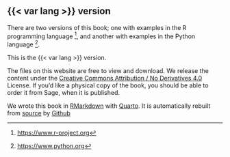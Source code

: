 <!---
Var substitution interferes with numbering.
-->

## {{< var lang >}} version {.unnumbered}

There are two versions of this book; one with examples in the R programming
language [^R-lang], and another with examples in the Python language
[^python-lang].

This is the {{< var lang >}} version.

The files on this website are free to view and download. We release the content
under the [Creative Commons Attribution / No Derivatives
4.0](http://creativecommons.org/licenses/by-nd/4.0/) License. If you'd like
a physical copy of the book, you should be able to order it from Sage, when it
is published.

We wrote this book in
[RMarkdown](https://rmarkdown.rstudio.com) with
[Quarto](https://quarto.org). It is automatically rebuilt
from
[source](https://github.com/resampling-stats/resampling-with) by
[Github ](http://github.com)

<!---
Links that we may use in several chapters.
-->

[^python-lang]: <https://www.python.org>
[^R-lang]: <https://www.r-project.org>
[^numpy]: <https://numpy.org>
[^matplotlib]: <https://matplotlib.org>
[^scipy]: <https://scipy.org>
[^pandas]: <https://pandas.pydata.org>
[^statsmodels]: <https://www.statsmodels.org>
[^jupyter-nb]: <https://jupyter.org>
[^r-notebook]: <https://bookdown.org/yihui/rmarkdown/notebook.html>
[^rstudio]: <https://posit.co/products/open-source/rstudio>
[^anaconda_distro]: <https://www.anaconda.com/distribution>
[^pip]: <https://pip.pypa.io>
